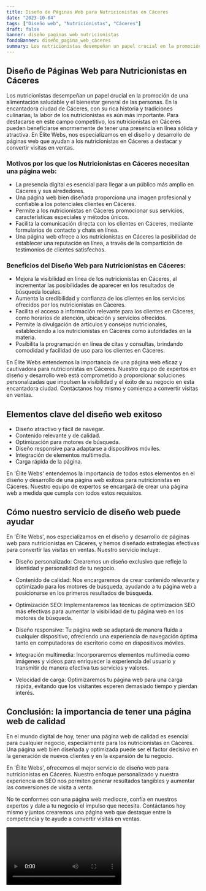 ```yaml
---
title: Diseño de Páginas Web para Nutricionistas en Cáceres
date: "2023-10-04"
tags: ["Diseño web", "Nutricionistas", "Cáceres"]
draft: false
banner: diseño_paginas_web_nutricionistas
fondoBanner: diseño_pagina_web_cáceres
summary: Los nutricionistas desempeñan un papel crucial en la promoción de una alimentación saludable y el bienestar general de las personas. En la encantadora ciudad de Cáceres, con su rica historia y tradiciones culinarias, la labor de los nutricionistas es aún más importante. Para destacarse en este campo competitivo, los nutricionistas en Cáceres pueden beneficiarse enormemente de tener una presencia en línea sólida y atractiva. En Élite Webs, nos especializamos en el diseño y desarrollo de páginas web que ayudan a los nutricionistas en Cáceres a destacar y convertir visitas en ventas.
---
```



## Diseño de Páginas Web para Nutricionistas en Cáceres

Los nutricionistas desempeñan un papel crucial en la promoción de una alimentación saludable y el bienestar general de las personas. En la encantadora ciudad de Cáceres, con su rica historia y tradiciones culinarias, la labor de los nutricionistas es aún más importante. Para destacarse en este campo competitivo, los nutricionistas en Cáceres pueden beneficiarse enormemente de tener una presencia en línea sólida y atractiva. En Élite Webs, nos especializamos en el diseño y desarrollo de páginas web que ayudan a los nutricionistas en Cáceres a destacar y convertir visitas en ventas.

### Motivos por los que los Nutricionistas en Cáceres necesitan una página web:

- La presencia digital es esencial para llegar a un público más amplio en Cáceres y sus alrededores.
- Una página web bien diseñada proporciona una imagen profesional y confiable a los potenciales clientes en Cáceres.
- Permite a los nutricionistas en Cáceres promocionar sus servicios, características especiales y métodos únicos.
- Facilita la comunicación directa con los clientes en Cáceres, mediante formularios de contacto y chats en línea.
- Una página web ofrece a los nutricionistas en Cáceres la posibilidad de establecer una reputación en línea, a través de la compartición de testimonios de clientes satisfechos.

### Beneficios del Diseño Web para Nutricionistas en Cáceres:

- Mejora la visibilidad en línea de los nutricionistas en Cáceres, al incrementar las posibilidades de aparecer en los resultados de búsqueda locales.
- Aumenta la credibilidad y confianza de los clientes en los servicios ofrecidos por los nutricionistas en Cáceres.
- Facilita el acceso a información relevante para los clientes en Cáceres, como horarios de atención, ubicación y servicios ofrecidos.
- Permite la divulgación de artículos y consejos nutricionales, estableciendo a los nutricionistas en Cáceres como autoridades en la materia.
- Posibilita la programación en línea de citas y consultas, brindando comodidad y facilidad de uso para los clientes en Cáceres.

En Élite Webs entendemos la importancia de una página web eficaz y cautivadora para nutricionistas en Cáceres. Nuestro equipo de expertos en diseño y desarrollo web está comprometido a proporcionar soluciones personalizadas que impulsen la visibilidad y el éxito de su negocio en esta encantadora ciudad. Contáctanos hoy mismo y comienza a convertir visitas en ventas.

<GifSeo />

<Cta />

## Elementos clave del diseño web exitoso

- Diseño atractivo y fácil de navegar.
- Contenido relevante y de calidad.
- Optimización para motores de búsqueda.
- Diseño responsive para adaptarse a dispositivos móviles.
- Integración de elementos multimedia.
- Carga rápida de la página.

En 'Élite Webs' entendemos la importancia de todos estos elementos en el diseño y desarrollo de una página web exitosa para nutricionistas en Cáceres. Nuestro equipo de expertos se encargará de crear una página web a medida que cumpla con todos estos requisitos.

## Cómo nuestro servicio de diseño web puede ayudar

En 'Élite Webs', nos especializamos en el diseño y desarrollo de páginas web para nutricionistas en Cáceres, y hemos diseñado estrategias efectivas para convertir las visitas en ventas. Nuestro servicio incluye:

- Diseño personalizado: Crearemos un diseño exclusivo que refleje la identidad y personalidad de tu negocio.

- Contenido de calidad: Nos encargaremos de crear contenido relevante y optimizado para los motores de búsqueda, ayudando a tu página web a posicionarse en los primeros resultados de búsqueda.

- Optimización SEO: Implementaremos las técnicas de optimización SEO más efectivas para aumentar la visibilidad de tu página web en los motores de búsqueda.

- Diseño responsive: Tu página web se adaptará de manera fluida a cualquier dispositivo, ofreciendo una experiencia de navegación óptima tanto en computadoras de escritorio como en dispositivos móviles.

- Integración multimedia: Incorporaremos elementos multimedia como imágenes y videos para enriquecer la experiencia del usuario y transmitir de manera efectiva tus servicios y valores.

- Velocidad de carga: Optimizaremos tu página web para una carga rápida, evitando que los visitantes esperen demasiado tiempo y pierdan interés.

## Conclusión: la importancia de tener una página web de calidad

En el mundo digital de hoy, tener una página web de calidad es esencial para cualquier negocio, especialmente para los nutricionistas en Cáceres. Una página web bien diseñada y optimizada puede ser el factor decisivo en la generación de nuevos clientes y en la expansión de tu negocio.

En 'Élite Webs', ofrecemos el mejor servicio de diseño web para nutricionistas en Cáceres. Nuestro enfoque personalizado y nuestra experiencia en SEO nos permiten generar resultados tangibles y aumentar las conversiones de visita a venta.

No te conformes con una página web mediocre, confía en nuestros expertos y dale a tu negocio el impulso que necesita. Contáctanos hoy mismo y juntos crearemos una página web que destaque entre la competencia y te ayude a convertir visitas en ventas.

<Video />

<CtaBot job="Nutricionistas" city="Cáceres" />

<Gmaps query="Cáceres+españa+maps" />
